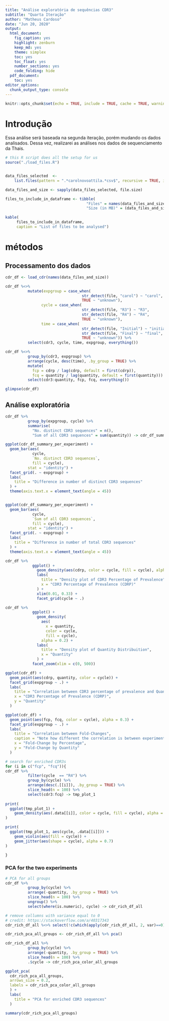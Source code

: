 ```yaml
---
title: "Análise exploratória de sequências CDR3"
subtitle: "Quarta Iteração"
author: "Matheus Cardoso"
date: "Jun 20, 2020"
output:
  html_document:
    fig_caption: yes
    highlight: zenburn
    keep_md: yes
    theme: simplex
    toc: yes
    toc_float: yes
    number_sections: yes
    code_folding: hide
  pdf_document:
    toc: yes
editor_options:
  chunk_output_type: console
---
```


```r
knitr::opts_chunk$set(echo = TRUE, include = TRUE, cache = TRUE, warning = FALSE, message = FALSE)
```

# Introdução

Essa análise será baseada na segunda iteração, porém mudando os dados analisados.
Dessa vez, realizarei as análises nos dados de sequenciamento da Thais.

```r
# this R script does all the setup for us
source("./load_files.R")


data_files_selected  <-
    list.files(pattern = ".*carolnovoattila.*csv$", recursive = TRUE, ignore.case = TRUE)

data_files_and_size <- sapply(data_files_selected, file.size)

files_to_include_in_dataframe <- tibble(
                                    "Files" = names(data_files_and_size),
                                    "Size (in MB)" = (data_files_and_size/1E6))

kable(
     files_to_include_in_dataframe,
     caption = "List of files to be analysed")
```

# métodos

## Processamento dos dados

```r
cdr_df <- load_cdr(names(data_files_and_size))
```

```r
cdr_df %<>% 
          mutate(expgroup = case_when(
                                  str_detect(file, "carol") ~ "carol",
                                  TRUE ~ "unknown"),
                cycle = case_when(
                                  str_detect(file, "R3") ~ "R3",
                                  str_detect(file, "R4") ~ "R4",
                                  TRUE ~ "unknown"), 
                time = case_when(
                                  str_detect(file, "Initial") ~ "initial",
                                  str_detect(file, "Final") ~ "final",
                                  TRUE ~ "unknown")) %>% 
          select(cdr3, cycle, time, expgroup, everything())

cdr_df %<>% 
          group_by(cdr3, expgroup) %>% 
          arrange(cycle, desc(time), .by_group = TRUE) %>% 
          mutate(
            fcp = cdrp / lag(cdrp, default = first(cdrp)),
            fcq = quantity / lag(quantity, default = first(quantity))) %>% 
          select(cdr3:quantity, fcp, fcq, everything())

glimpse(cdr_df)
```

## Análise exploratória

```r
cdr_df %>% 
          group_by(expgroup, cycle) %>% 
          summarise(
            "No. distinct CDR3 sequences" = n(),
            "Sum of all CDR3 sequences" = sum(quantity)) -> cdr_df_summary_per_experiment

ggplot(cdr_df_summary_per_experiment) +
  geom_bar(aes(
            cycle,
            `No. distinct CDR3 sequences`,
            fill = cycle),
          stat = "identity") +
  facet_grid(. ~ expgroup) +
  labs(
    title = "Difference in number of distinct CDR3 sequences"
  ) +
  theme(axis.text.x = element_text(angle = 45))


ggplot(cdr_df_summary_per_experiment) +
  geom_bar(aes(
            cycle,
            `Sum of all CDR3 sequences`,
            fill = cycle),
          stat = "identity") +
  facet_grid(. ~ expgroup) +
  labs(
    title = "Difference in number of total CDR3 sequences"
  ) +
  theme(axis.text.x = element_text(angle = 45))
```

```r
cdr_df %>% 
            ggplot() +
              geom_density(aes(cdrp, color = cycle, fill = cycle), alpha = 0.2) +
              labs(
                title = "Density plot of CDR3 Percentage of Prevalence",
                x = "CDR3 Percentage of Prevalence (CDRP)"
              ) +
              xlim(0.01, 0.33) +
              facet_grid(cycle ~ .)

cdr_df %>% 
            ggplot() +
              geom_density(
                aes(
                  x = quantity,
                  color = cycle,
                  fill = cycle),
                alpha = 0.2) +
              labs(
                title = "Density plot of Quantity Distribuition",
                x = "Quantity"
              ) + 
            facet_zoom(xlim = c(0, 500))

```

```r
ggplot(cdr_df) +
  geom_point(aes(cdrp, quantity, color = cycle)) +
  facet_grid(expgroup ~ .) +
  labs(
    title = "Correlation between CDR3 percentage of prevalence and Quantity",
    x = "CDR3 Percentage of Prevalence (CDRP)",
    y = "Quantity"
  )

ggplot(cdr_df) +
  geom_point(aes(fcp, fcq, color = cycle), alpha = 0.3) +
  facet_grid(expgroup ~ .) + 
  labs(
    title = "Correlation between Fold-Changes",
    caption = "Note how different the correlation is between experiment groups.",
    x = "Fold-Change by Percentage",
    y = "Fold-Change by Quantity"
  )

```

```r

# search for enriched CDR3s
for (i in c("fcp", "fcq")){
cdr_df %>% 
          filter(cycle  == "R4") %>% 
          group_by(cycle) %>% 
          arrange(desc(.[[i]]), .by_group = TRUE) %>% 
          slice_head(n = 100) %>% 
          select(cdr3:fcq) -> tmp_plot_1
  
print(
  ggplot(tmp_plot_1) +
    geom_density(aes(.data[[i]], color = cycle, fill = cycle), alpha = 0.3)
)

print(
  ggplot(tmp_plot_1, aes(cycle, .data[[i]])) +
    geom_violin(aes(fill = cycle)) +
    geom_jitter(aes(shape = cycle), alpha = 0.7)
)

}
```


### PCA for the two experiments

```r
# PCA for all groups
cdr_df %>%
          group_by(cycle) %>% 
          arrange(-quantity, .by_group = TRUE) %>% 
          slice_head(n = 100) %>% 
          ungroup() %>% 
          select(where(is.numeric), cycle) -> cdr_rich_df_all

# remove collumns with variance equal to 0
# credit: https://stackoverflow.com/a/40317343
cdr_rich_df_all %<>% select(!c(which(apply(cdr_rich_df_all, 2, var)==0)))

cdr_rich_pca_all_groups <- cdr_rich_df_all %>% pca()

cdr_rich_df_all %>%
          group_by(cycle) %>% 
          arrange(-quantity, .by_group = TRUE) %>% 
          slice_head(n = 100) %>% 
          .$cycle -> cdr_rich_pca_color_all_groups

ggplot_pca(
  cdr_rich_pca_all_groups,
  arrows_size = 0.2,
  labels = cdr_rich_pca_color_all_groups
  ) +
  labs(
    title = "PCA for enriched CDR3 sequences"
  )

summary(cdr_rich_pca_all_groups)

```
